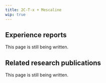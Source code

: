 ---
title: 2C-T-x + Mescaline
wip: true
---

## Experience reports

This page is still being written.

## Related research publications

This page is still being written.

